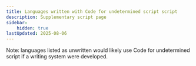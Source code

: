 ```yaml
---
title: Languages written with Code for undetermined script script
description: Supplementary script page
sidebar:
    hidden: true
lastUpdated: 2025-08-06
---
```



Note: languages listed as unwritten would likely use Code for undetermined script if a writing system were developed.

<WsList script='Zyyy' />
